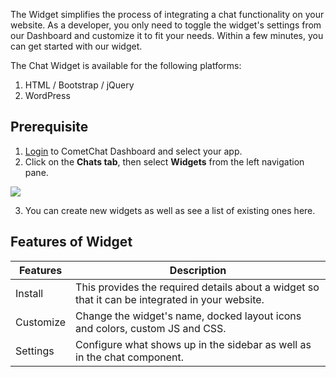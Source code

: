 The Widget simplifies the process of integrating a chat functionality on your website. As a developer, you only need to toggle the widget's settings from our Dashboard and customize it to fit your needs. Within a few minutes, you can get started with our widget.

The Chat Widget is available for the following platforms:

1. HTML / Bootstrap / jQuery
2. WordPress

## Prerequisite

1. [Login](https://app.cometchat.com/login) to CometChat Dashboard and select your app.
2. Click on the **Chats tab**, then select **Widgets** from the left navigation pane.

<Frame>
  <img src="https://mintlify.s3.us-west-1.amazonaws.com/cometchat-22654f5b/images/22087faf-cometchat-dashboard-widget-landing-page-d80347fbe5aaaf9e51f67caace0e114c.png" />
</Frame>

3. You can create new widgets as well as see a list of existing ones here.

## Features of Widget

| Features  | Description                                                                                     |
| --------- | ----------------------------------------------------------------------------------------------- |
| Install   | This provides the required details about a widget so that it can be integrated in your website. |
| Customize | Change the widget's name, docked layout icons and colors, custom JS and CSS.                    |
| Settings  | Configure what shows up in the sidebar as well as in the chat component.                        |
